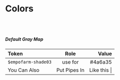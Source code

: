 

<Meta title="Atom/Color Usage" />

# Colors

<br />
<br />

##### Default Gray Map

| Token               |     Role     |        Value |
| :------------------ | :----------: | -----------: |
| `$empofarm-shade03` |   use for    |      #4a6a35 |
| You Can Also        | Put Pipes In | Like this \| |
